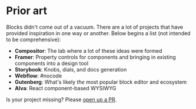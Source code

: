 
# Prior art

Blocks didn't come out of a vacuum. There are a lot of projects that
have provided inspiration in one way or another. Below begins a list
(not intended to be comprehensive):

- **Compositor**: The lab where a lot of these ideas were formed
- **Framer**: Property controls for components and bringing in existing
          components into a design tool
- **Storybook**: Knobs, dials, and docs generation
- **Webflow**: #nocode
- **Gutenberg**: What's likely _the_ most popular block editor and ecosystem
- **Alva**: React component-based WYSIWYG

Is your project missing? Please [open up a PR](https://github.com/blocks/blocks).
